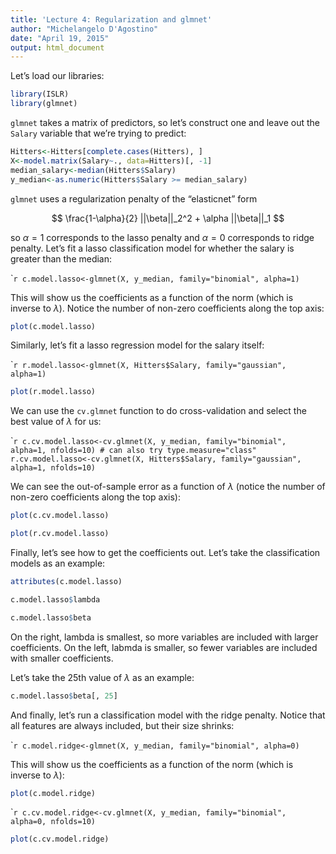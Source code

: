 ```yaml
---
title: 'Lecture 4: Regularization and glmnet'
author: "Michelangelo D'Agostino"
date: "April 19, 2015"
output: html_document
---
```


Let's load our libraries:

```r
library(ISLR)
library(glmnet)
```

`glmnet` takes a matrix of predictors, so let's construct one and leave out the `Salary` variable that we're trying to predict:

```r
Hitters<-Hitters[complete.cases(Hitters), ]
X<-model.matrix(Salary~., data=Hitters)[, -1]
median_salary<-median(Hitters$Salary)
y_median<-as.numeric(Hitters$Salary >= median_salary)
```


`glmnet` uses a regularization penalty of the "elasticnet" form 

$$ \frac{1-\alpha}{2} ||\beta||_2^2 + \alpha ||\beta||_1 $$

so $\alpha=1$ corresponds to the lasso penalty and $\alpha=0$ corresponds to ridge penalty.  Let's fit a lasso classification model for whether the salary is greater than the median:  

````r
c.model.lasso<-glmnet(X, y_median, family="binomial", alpha=1)
```

This will show us the coefficients as a function of the norm (which is inverse to $\lambda$).  Notice the number of non-zero coefficients along the top axis:

```r
plot(c.model.lasso)
```

Similarly, let's fit a lasso regression model for the salary itself:

````r
r.model.lasso<-glmnet(X, Hitters$Salary, family="gaussian", alpha=1)
```

```r
plot(r.model.lasso)
```

We can use the `cv.glmnet` function to do cross-validation and select the best value of $\lambda$ for us:

````r
c.cv.model.lasso<-cv.glmnet(X, y_median, family="binomial", alpha=1, nfolds=10) # can also try type.measure="class"
r.cv.model.lasso<-cv.glmnet(X, Hitters$Salary, family="gaussian", alpha=1, nfolds=10)
```

We can see the out-of-sample error as a function of $\lambda$ (notice the number of non-zero coefficients along the top axis):

```r
plot(c.cv.model.lasso)
```

```r
plot(r.cv.model.lasso)
```

Finally, let's see how to get the coefficients out.  Let's take the classification models as an example:

```r
attributes(c.model.lasso)
```

```r
c.model.lasso$lambda
```


```r
c.model.lasso$beta
```

On the right, lambda is smallest, so more variables are included with larger coefficients.  On the left, labmda is smaller, so fewer variables are included with smaller coefficients.

Let's take the 25th value of $\lambda$ as an example:

```r
c.model.lasso$beta[, 25]
```


And finally, let's run a classification model with the ridge penalty.  Notice that all features are always included, but their size shrinks:

````r
c.model.ridge<-glmnet(X, y_median, family="binomial", alpha=0)
```

This will show us the coefficients as a function of the norm (which is inverse to $\lambda$):

```r
plot(c.model.ridge)
```

````r
c.cv.model.ridge<-cv.glmnet(X, y_median, family="binomial", alpha=0, nfolds=10)
```

```r
plot(c.cv.model.ridge)
```






